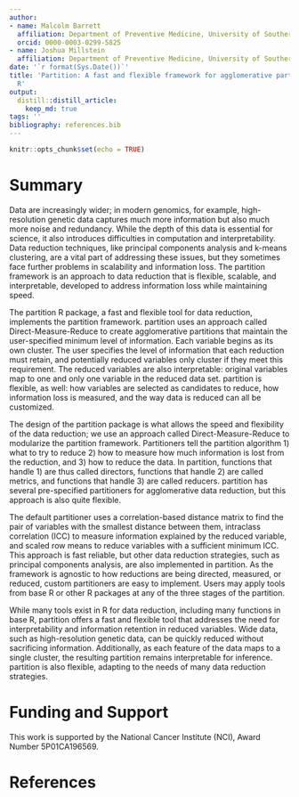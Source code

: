 ```yaml
---
author:
- name: Malcolm Barrett
  affiliation: Department of Preventive Medicine, University of Southern California
  orcid: 0000-0003-0299-5825
- name: Joshua Millstein
  affiliation: Department of Preventive Medicine, University of Southern California
date: '`r format(Sys.Date())`'
title: 'Partition: A fast and flexible framework for agglomerative partitioning in
  R'
output:
  distill::distill_article:
    keep_md: true
tags: ''
bibliography: references.bib
---
```


```r
knitr::opts_chunk$set(echo = TRUE)
```

# Summary 

Data are increasingly wider; in modern genomics, for example, high-resolution genetic data captures much more information but also much more noise and redundancy. While the depth of this data is essential for science, it also introduces difficulties in computation and interpretability. Data reduction techniques, like principal components analysis and k-means clustering, are a vital part of addressing these issues, but they sometimes face further problems in scalability and information loss. The partition framework is an approach to data reduction that is flexible, scalable, and interpretable, developed to address information loss while maintaining speed. 

The partition R package, a fast and flexible tool for data reduction, implements the partition framework. partition uses an approach called Direct-Measure-Reduce to create agglomerative partitions that maintain the user-specified minimum level of information. Each variable begins as its own cluster. The user specifies the level of information that each reduction must retain, and potentially reduced variables only cluster if they meet this requirement. The reduced variables are also interpretable: original variables map to one and only one variable in the reduced data set. partition is flexible, as well: how variables are selected as candidates to reduce, how information loss is measured, and the way data is reduced can all be customized.

The design of the partition package is what allows the speed and flexibility of the data reduction; we use an approach called Direct-Measure-Reduce to modularize the partition framework. Partitioners tell the partition algorithm 1) what to try to reduce 2) how to measure how much information is lost from the reduction, and 3) how to reduce the data. In partition, functions that handle 1) are thus called directors, functions that handle 2) are called metrics, and functions that handle 3) are called reducers. partition has several pre-specified partitioners for agglomerative data reduction, but this approach is also quite flexible. 

The default partitioner uses a correlation-based distance matrix to find the pair of variables with the smallest distance between them, intraclass correlation (ICC) to measure information explained by the reduced variable, and scaled row means to reduce variables with a sufficient minimum ICC. This approach is fast reliable, but other data reduction strategies, such as principal components analysis, are also implemented in partition. As the framework is agnostic to how reductions are being directed, measured, or reduced, custom partitioners are easy to implement. Users may apply tools from base R or other R packages at any of the three stages of the partition.

While many tools exist in R for data reduction, including many functions in base R, partition offers a fast and flexible tool that addresses the need for interpretability and information retention in reduced variables. Wide data, such as high-resolution genetic data, can be quickly reduced without sacrificing information. Additionally, as each feature of the data maps to a single cluster, the resulting partition remains interpretable for inference. partition is also flexible, adapting to the needs of many data reduction strategies.

# Funding and Support

This work is supported by the National Cancer Institute (NCI), Award Number 5P01CA196569.

# References
